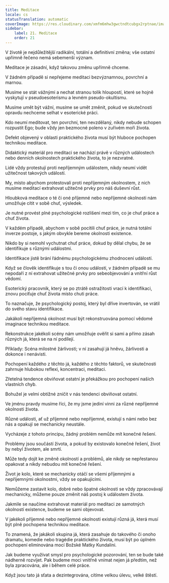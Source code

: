 ```yaml
---
title: Meditace
locale: cs
statusTranslation: automatic
coverImage: https://res.cloudinary.com/xmfm6mhw3gwctndtcubgx2rptnae/image/upload/v1741354419/small_cover_la_gran_rebelion_28716e29d2.webp
sidebar:
    label: 21. Meditace
    order: 21
---
```

V životě je nejdůležitější radikální, totální a definitivní změna; vše ostatní upřímně řečeno nemá sebemenší význam.

Meditace je zásadní, když takovou změnu upřímně chceme.

V žádném případě si nepřejeme meditaci bezvýznamnou, povrchní a marnou.

Musíme se stát vážnými a nechat stranou tolik hloupostí, které se hojně vyskytují v pseudoesoterismu a levném pseudo-okultismu.

Musíme umět být vážní, musíme se umět změnit, pokud ve skutečnosti opravdu nechceme selhat v esoterické práci.

Kdo neumí meditovat, ten povrchní, ten nevzdělaný, nikdy nebude schopen rozpustit Ego; bude vždy jen bezmocné poleno v zuřivém moři života.

Defekt objevený v oblasti praktického života musí být hluboce pochopen technikou meditace.

Didaktický materiál pro meditaci se nachází právě v různých událostech nebo denních okolnostech praktického života, to je nezvratné.

Lidé vždy protestují proti nepříjemným událostem, nikdy neumí vidět užitečnost takových událostí.

My, místo abychom protestovali proti nepříjemným okolnostem, z nich musíme meditací extrahovat užitečné prvky pro náš duševní růst.

Hloubková meditace o té či oné příjemné nebo nepříjemné okolnosti nám umožňuje cítit v sobě chuť, výsledek.

Je nutné provést plné psychologické rozlišení mezi tím, co je chuť práce a chuť života.

V každém případě, abychom v sobě pocítili chuť práce, je nutná totální inverze postoje, s jakým obvykle bereme okolnosti existence.

Nikdo by si nemohl vychutnat chuť práce, dokud by dělal chybu, že se identifikuje s různými událostmi.

Identifikace jistě brání řádnému psychologickému zhodnocení událostí.

Když se člověk identifikuje s tou či onou událostí, v žádném případě se mu nepodaří z ní extrahovat užitečné prvky pro sebeobjevování a vnitřní růst vědomí.

Esoterický pracovník, který se po ztrátě ostražitosti vrací k identifikaci, znovu pociťuje chuť života místo chuti práce.

To naznačuje, že psychologický postoj, který byl dříve invertován, se vrátil do svého stavu identifikace.

Jakákoli nepříjemná okolnost musí být rekonstruována pomocí vědomé imaginace technikou meditace.

Rekonstrukce jakékoli scény nám umožňuje ověřit si sami a přímo zásah různých já, která se na ní podílejí.

Příklady: Scéna milostné žárlivosti; v ní zasahují já hněvu, žárlivosti a dokonce i nenávisti.

Pochopení každého z těchto já, každého z těchto faktorů, ve skutečnosti zahrnuje hlubokou reflexi, koncentraci, meditaci.

Zřetelná tendence obviňovat ostatní je překážkou pro pochopení našich vlastních chyb.

Bohužel je velmi obtížné zničit v nás tendenci obviňovat ostatní.

Ve jménu pravdy musíme říci, že my jsme jediní vinni za různé nepříjemné okolnosti života.

Různé události, ať už příjemné nebo nepříjemné, existují s námi nebo bez nás a opakují se mechanicky neustále.

Vycházeje z tohoto principu, žádný problém nemůže mít konečné řešení.

Problémy jsou součástí života, a pokud by existovalo konečné řešení, život by nebyl životem, ale smrtí.

Může tedy dojít ke změně okolností a problémů, ale nikdy se nepřestanou opakovat a nikdy nebudou mít konečné řešení.

Život je kolo, které se mechanicky otáčí se všemi příjemnými a nepříjemnými okolnostmi, vždy se opakujícími.

Nemůžeme zastavit kolo, dobré nebo špatné okolnosti se vždy zpracovávají mechanicky, můžeme pouze změnit náš postoj k událostem života.

Jakmile se naučíme extrahovat materiál pro meditaci ze samotných okolností existence, budeme se sami objevovat.

V jakékoli příjemné nebo nepříjemné okolnosti existují různá já, která musí být plně pochopena technikou meditace.

To znamená, že jakákoli skupina já, která zasahuje do takového či onoho dramatu, komedie nebo tragédie praktického života, musí být po úplném pochopení eliminována mocí Božské Matky Kundalini.

Jak budeme využívat smysl pro psychologické pozorování, ten se bude také nádherně rozvíjet. Pak budeme moci vnitřně vnímat nejen já předtím, než byla zpracována, ale i během celé práce.

Když jsou tato já sťata a dezintegrována, cítíme velkou úlevu, velké štěstí.

